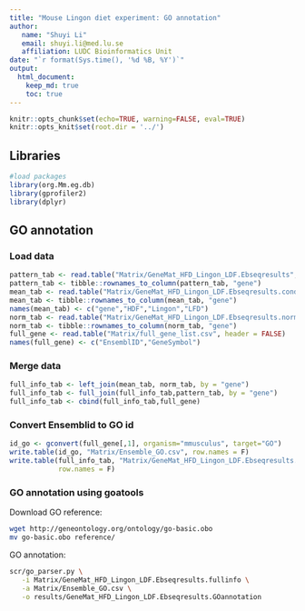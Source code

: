 ```yaml
---
title: "Mouse Lingon diet experiment: GO annotation"
author:
   name: "Shuyi Li"
   email: shuyi.li@med.lu.se
   affiliation: LUDC Bioinformatics Unit
date: "`r format(Sys.time(), '%d %B, %Y')`"
output:
  html_document:
    keep_md: true
    toc: true
---
```


```r
knitr::opts_chunk$set(echo=TRUE, warning=FALSE, eval=TRUE)
knitr::opts_knit$set(root.dir = '../')
```

## Libraries

```r
#load packages
library(org.Mm.eg.db)
library(gprofiler2)
library(dplyr)
```

## GO annotation

### Load data

```r
pattern_tab <- read.table("Matrix/GeneMat_HFD_Lingon_LDF.Ebseqresults", header = TRUE)
pattern_tab <- tibble::rownames_to_column(pattern_tab, "gene")
mean_tab <- read.table("Matrix/GeneMat_HFD_Lingon_LDF.Ebseqresults.condmeans", header = TRUE)
mean_tab <- tibble::rownames_to_column(mean_tab, "gene")
names(mean_tab) <- c("gene","HDF","Lingon","LFD")
norm_tab <- read.table("Matrix/GeneMat_HFD_Lingon_LDF.Ebseqresults.normalized_data_matrix", header = TRUE)
norm_tab <- tibble::rownames_to_column(norm_tab, "gene")
full_gene <- read.table("Matrix/full_gene_list.csv", header = FALSE)
names(full_gene) <- c("EnsemblID","GeneSymbol")
```

### Merge data

```r
full_info_tab <- left_join(mean_tab, norm_tab, by = "gene")
full_info_tab <- full_join(full_info_tab,pattern_tab, by = "gene")
full_info_tab <- cbind(full_info_tab,full_gene)
```

### Convert Ensemblid to GO id

```r
id_go <- gconvert(full_gene[,1], organism="mmusculus", target="GO")
write.table(id_go, "Matrix/Ensemble_GO.csv", row.names = F)
write.table(full_info_tab, "Matrix/GeneMat_HFD_Lingon_LDF.Ebseqresults.fullinfo",
            row.names = F)
```

### GO annotation using goatools

Download GO reference:

```bash
wget http://geneontology.org/ontology/go-basic.obo
mv go-basic.obo reference/
```

GO annotation:

```bash
scr/go_parser.py \
   -i Matrix/GeneMat_HFD_Lingon_LDF.Ebseqresults.fullinfo \
   -a Matrix/Ensemble_GO.csv \
   -o results/GeneMat_HFD_Lingon_LDF.Ebseqresults.GOannotation
```

